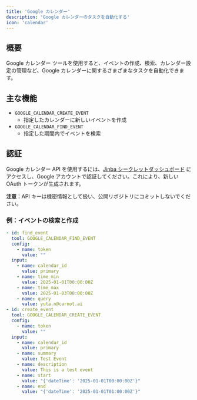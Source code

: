 ```yaml
---
title: 'Google カレンダー'
description: 'Google カレンダーのタスクを自動化する'
icon: 'calendar'
---
```


## 概要
Google カレンダー ツールを使用すると、イベントの作成、検索、カレンダー設定の管理など、Google カレンダーに関するさまざまなタスクを自動化できます。

## 主な機能
- `GOOGLE_CALENDAR_CREATE_EVENT`
  - 指定したカレンダーに新しいイベントを作成
- `GOOGLE_CALENDAR_FIND_EVENT`
  - 指定した期間内でイベントを検索

## 認証

Google カレンダー API を使用するには、[Jinba シークレットダッシュボード](https://flow.jinba.io/workspace/secrets) にアクセスし、Google アカウントで認証してください。これにより、新しい OAuth トークンが生成されます。

**注意**：API キーは機密情報として扱い、公開リポジトリにコミットしないでください。

### 例：イベントの検索と作成
```yaml
- id: find_event
  tool: GOOGLE_CALENDAR_FIND_EVENT
  config:
    - name: token
      value: ""
  input:
    - name: calendar_id
      value: primary
    - name: time_min
      value: 2025-01-01T00:00:00Z
    - name: time_max
      value: 2025-01-03T00:00:00Z
    - name: query
      value: yuta.n@carnot.ai
- id: create_event
  tool: GOOGLE_CALENDAR_CREATE_EVENT
  config:
    - name: token
      value: ""
  input:
    - name: calendar_id
      value: primary
    - name: summary
      value: Test Event
    - name: description
      value: This is a test event
    - name: start
      value: "{'dateTime': '2025-01-01T00:00:00Z'}"
    - name: end
      value: "{'dateTime': '2025-01-01T01:00:00Z'}"
```
